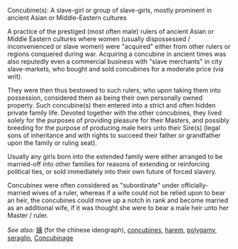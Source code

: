 Concubine(s):  A slave-girl or group of slave-girls, mostly prominent in ancient Asian or Middle-Eastern cultures

A practice of the prestiged (most often male) rulers of ancient Asian or Middle Eastern cultures where women (usually dispossessed / inconvenienced or slave women) were "acquired" either from other rulers or regions conquered during war.  Acquiring a concubine in ancient times was also reputedly even a commercial business with "slave merchants" in city slave-markets, who bought and sold concubines for a moderate price (via writ).

They were then thus bestowed to such rulers, who upon taking them into possession, considered them as being their own personally owned property.  Such concubine(s) then entered into a strict and often hidden private family life.  Devoted together with the other concubines, they lived solely for the purposes of providing pleasure for their Masters, and possibly breeding for the purpose of producing male heirs unto their Sire(s) (legal sons of inheritance and with rights to succeed their father or grandfather upon the family or ruling seat).

Usually any girls born into the extended family were either arranged to be married-off into other families for reasons of extending or reinforcing political ties, or sold immediately into their own future of forced slavery.

Concubines were often considered as "subordinate" under officially-married wives of a ruler, whereas if a wife could not be relied upon to bear an heir, the concubines could move up a notch in rank and become married as an additional wife, if it was thought she were to bear a male heir unto her Master / ruler.

''See also:''  
[[姨]] (for the chinese ideograph), [[concubines]], [[harem]], [[polygamy]], [[seraglio]], [http://en.wikipedia.org/wiki/Concubinage Concubinage]